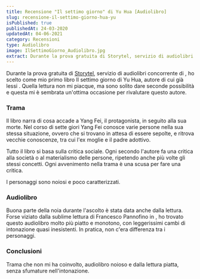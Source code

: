 ```yaml
---
title: Recensione "Il settimo giorno" di Yu Hua [Audiolibro]
slug: recensione-il-settimo-giorno-hua-yu
isPublished: true
publishedAt: 24-03-2020
updatedAt: 04-06-2021
category: Recensioni
type: Audiolibro
image: IlSettimoGiorno_Audiolibro.jpg
extract: Durante la prova gratuita di Storytel, servizio di audiolibri concorrente di Audible, ho scelto come mio primo libro Il settimo giorno di Yu Hua, autore di cui già lessi . Quella lettura non mi piacque, ma sono solito dare seconde possibilità e questa mi è sembrata un’ottima occasione per rivalutare questo autore.
---
```


<Audiobook slug="il-settimo-giorno" />

Durante la prova gratuita di  <a  href="https://www.storytel.com/it/it/books/1049660-Il-settimo-giorno">Storytel</a>, servizio di audiolibri concorrente di <InternalLink slug="recensione-di-audible-by-amazon" text="Audible" />, ho scelto come mio primo libro Il settimo giorno di Yu Hua, autore di cui già lessi <InternalLink text="La Cina in dieci parole" slug="recensione-la-cina-in-dieci-parole"/>. Quella lettura non mi piacque, ma sono solito dare seconde possibilità e questa mi è sembrata un'ottima occasione per rivalutare questo autore.

### Trama

Il libro narra di cosa accade a Yang Fei, il protagonista, in seguito alla sua morte. Nel corso di sette giori Yang Fei conosce varie persone nella sua stessa situazione, ovvero che si trovano in attesa di essere sepolte, e ritrova vecchie conoscenze, tra cui l'ex moglie e il padre adottivo.

Tutto il libro si basa sulla critica sociale. Ogni secondo l'autore fa una critica alla società o al materialismo delle persone, ripetendo anche più volte gli stessi concetti. Ogni avvenimento nella trama è una scusa per fare una critica.

I personaggi sono noiosi e poco caratterizzati.

### Audiolibro

Buona parte della noia durante l'ascolto è stata data anche dalla lettura. Forse viziato dalla sublime lettura di Francesco Pannofino in <InternalLink slug="harry-potter-e-la-pietra-filosofale-rowling" text="Harry Potter e la Pietra Filosofale"/>, ho trovato questo audiolibro molto più piatto e monotono, con leggerissimi cambi di intonazione quasi inesistenti. In pratica, non c'era differenza tra i personaggi.

### Conclusioni

Trama che non mi ha coinvolto, audiolibro noioso e dalla lettura piatta, senza sfumature nell'intonazione.